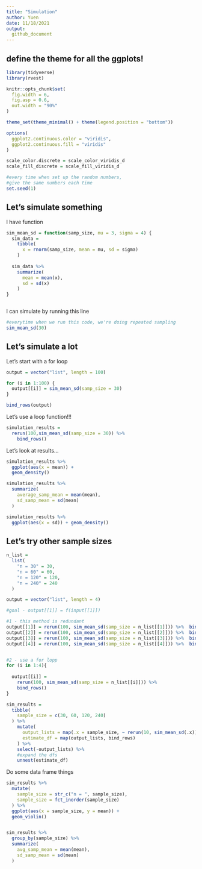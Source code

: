 ```yaml
---
title: "Simulation"
author: Yuen
date: 11/18/2021
output: 
  github_document
---
```


## define the theme for all the ggplots!

```r
library(tidyverse)
library(rvest)

knitr::opts_chunk$set(
  fig.width = 6,
  fig.asp = 0.6,
  out.width = "90%"
)

theme_set(theme_minimal() + theme(legend.position = "bottom"))

options(
  ggplot2.continuous.color = "viridis",
  ggplot2.continuous.fill = "viridis"
)

scale_color.discrete = scale_color_viridis_d
scale_fill_discrete = scale_fill_viridis_d

#every time when set up the random numbers,
#give the same numbers each time
set.seed(1)

```

## Let's simulate something

I have function

```r
sim_mean_sd = function(samp_size, mu = 3, sigma = 4) {
  sim_data = 
    tibble(
      x = rnorm(samp_size, mean = mu, sd = sigma)
    )
  
  sim_data %>% 
    summarize(
      mean = mean(x),
      sd = sd(x)
    )
}



```

I can simulate by running this line

```r
#everytime when we run this code, we're doing repeated sampling
sim_mean_sd(30)
```

## Let's simulate a lot

Let's start with a for loop

```r
output = vector("list", length = 100)

for (i in 1:100) {
  output[[i]] = sim_mean_sd(samp_size = 30)
}

bind_rows(output)

```

Let's use a loop function!!!

```r
simulation_results = 
  rerun(100,sim_mean_sd(samp_size = 30)) %>% 
    bind_rows()

```


Let's look at results...

```r
simulation_results %>% 
  ggplot(aes(x = mean)) + 
  geom_density()

simulation_results %>% 
  summarize(
    average_samp_mean = mean(mean),
    sd_samp_mean = sd(mean)
  )

simulation_results %>% 
  ggplot(aes(x = sd)) + geom_density()

```

## Let's try other sample sizes

```r
n_list = 
  list(
    "n = 30" = 30,
    "n = 60" = 60,
    "n = 120" = 120,
    "n = 240" = 240
  )

output = vector("list", length = 4)

#goal - output[[1]] = f(input[[1]])

#1 - this method is redundant
output[[1]] = rerun(100, sim_mean_sd(samp_size = n_list[[1]])) %>%  bind_rows()
output[[2]] = rerun(100, sim_mean_sd(samp_size = n_list[[2]])) %>%  bind_rows()
output[[3]] = rerun(100, sim_mean_sd(samp_size = n_list[[3]])) %>%  bind_rows()
output[[4]] = rerun(100, sim_mean_sd(samp_size = n_list[[4]])) %>%  bind_rows()


#2 - use a for lopp
for (i in 1:4){
  
  output[[i]] = 
    rerun(100, sim_mean_sd(samp_size = n_list[[i]])) %>% 
    bind_rows()
}

```


```r
sim_results = 
  tibble(
    sample_size = c(30, 60, 120, 240)
  ) %>% 
    mutate(
      output_lists = map(.x = sample_size, ~ rerun(10, sim_mean_sd(.x))),
      estimate_df = map(output_lists, bind_rows)
    ) %>% 
    select(-output_lists) %>% 
    #expand the dfs
    unnest(estimate_df)


```

Do some data frame things

```r
sim_results %>% 
  mutate(
    sample_size = str_c("n = ", sample_size),
    sample_size = fct_inorder(sample_size)
  ) %>% 
  ggplot(aes(x = sample_size, y = mean)) +
  geom_violin()



```

```r
sim_results %>% 
  group_by(sample_size) %>% 
  summarize(
    avg_samp_mean = mean(mean),
    sd_samp_mean = sd(mean)
  )
```











